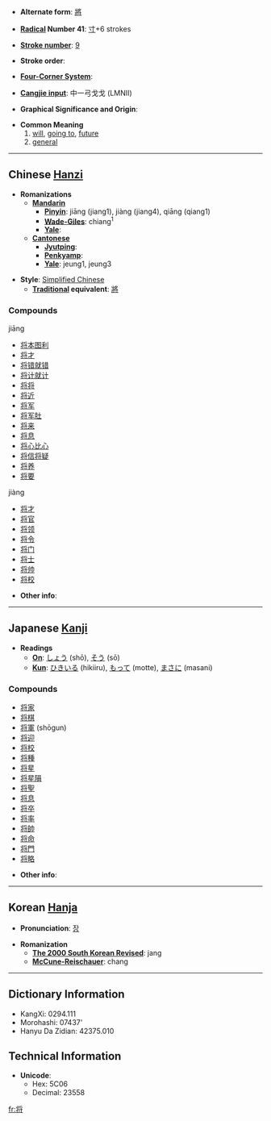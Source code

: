 * '''Alternate form''': [[將]]

* '''[[Wiktionary:Chinese radical index| Radical]] Number 41''': [[Wiktionary:Chinese radical index 寸|寸]]+6 strokes

* '''[[Wiktionary:Chinese total strokes index|Stroke number]]''': [[Wiktionary:Chinese total strokes index 9|9]]

* '''Stroke order''': 

* '''[[Wiktionary:Chinese four corner index|Four-Corner System]]''': 

* '''[[Wiktionary:Chinese Cangjie index|Cangjie input]]''': 中一弓戈戈 (LMNII)

* '''Graphical Significance and Origin''': 

* '''Common Meaning'''
*#[[will]], [[going to]], [[future]]
*# [[general]]

----

== Chinese [[Hanzi]] ==

* '''Romanizations'''
** '''[[Mandarin]]'''
*** '''[[Pinyin]]''': jiāng (jiang1), jiàng (jiang4), qiāng (qiang1)
*** '''[[Wade-Giles]]''': chiang<sup>1</sup>
*** '''[[Yale]]''': 
** '''[[Cantonese]]'''
*** '''[[Jyutping]]''':
*** '''[[Penkyamp]]''': 
*** '''[[Yale]]''': jeung1, jeung3

* '''Style''': [[Simplified Chinese]] 
** '''[[Traditional Chinese|Traditional]] equivalent''': [[將]]

===Compounds===
jiāng
*[[将本图利]]
*[[将才]]
*[[将错就错]]
*[[将计就计]]
*[[将将]]
*[[将近]]
*[[将军]]
*[[将军肚]]
*[[将来]]
*[[将息]]
*[[将心比心]]
*[[将信将疑]]
*[[将养]]
*[[将要]]
jiàng
*[[将才]]
*[[将官]]
*[[将领]]
*[[将令]]
*[[将门]]
*[[将士]]
*[[将帅]]
*[[将校]]

* '''Other info''': 

----

== Japanese [[Kanji]] ==

* '''Readings'''
** '''[[On]]''': [[しょう]] (shō), [[そう]] (sō)
** '''[[Kun]]''': [[ひきいる]] (hikiiru), [[もって]] (motte), [[まさに]] (masani)

===Compounds===
*[[将家]]
*[[将棋]]
*[[将軍]] (shōgun)
*[[将迎]]
*[[将校]]
*[[将種]]
*[[将星]]
*[[将星隕]]
*[[将聖]]
*[[将息]]
*[[将卒]]
*[[将率]]
*[[将帥]]
*[[将命]]
*[[将門]]
*[[将略]]

* '''Other info''':  

----

== Korean [[Hanja]] ==

* '''Pronunciation''': [[장]]

* '''Romanization'''
** '''[[The 2000 South Korean Revised Romanization|The 2000 South Korean Revised]]''': jang
** '''[[McCune-Reischauer]]''': chang

----

== Dictionary Information ==

* KangXi: 0294.111
* Morohashi: 07437'
* Hanyu Da Zidian: 42375.010

== Technical Information ==

* '''Unicode''':
** Hex: 5C06
** Decimal: 23558

[[fr:将]]